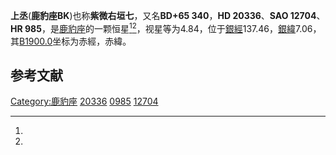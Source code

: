 {{Starbox begin
| name = 鹿豹座BK
}}
{{Starbox observe
| epoch = [[J2000.0|J2000.0]]
| constell = [[鹿豹座|鹿豹座]]<ref name=SIMBAD>{{cite web
 | url=http://simbad.u-strasbg.fr/simbad/sim-id?Ident=HR+985
 | title=Pulsating variable Star
 | publisher=Centre de Données astronomiques de Strasbourg
 | work=SIMBAD
 | accessdate=2012-07-13
 | archive-date=2019-09-12
 | archive-url=https://web.archive.org/web/20190912091301/http://simbad.u-strasbg.fr/simbad/sim-id?Ident=HR+985
 | dead-url=no
 }}</ref><ref name=DATA>{{cite web
 | url=http://vizier.u-strasbg.fr/viz-bin/VizieR-5?-out.add=.&-source=5050&-corr=PK=HR&-out.max=9999&HR=985
 | title=VizieR Detailed Page
 | accessdate=2012-07-13
 | archive-date=2019-02-19
 | archive-url=https://web.archive.org/web/20190219020212/http://vizier.u-strasbg.fr/viz-bin/VizieR-5?-out.add=.&-source=5050&-corr=PK=HR&-out.max=9999&HR=985
 | dead-url=no
 }}</ref>
| 星官 = 
| ra = {{RA|3|19|59.4}}<ref name=SIMBAD /><ref name=DATA />
| dec = {{DEC|+65|39|8}}<ref name=SIMBAD /><ref name=DATA />
| appmag_v = 4.84<ref name=SIMBAD /><ref name=DATA />
}}
{{Starbox character
| class = B2.5Ven<ref name=SIMBAD /><ref name=DATA />
| b-v = -0.15<ref name=SIMBAD /><ref name=DATA />
| u-b = -0.77<ref name=SIMBAD /><ref name=DATA />
| r-i = -0.13<ref name=SIMBAD /><ref name=DATA />
| variable = 
}}
{{Starbox astrometry
| radial_v = -0.77
| prop_mo_ra = -3
| parallax = 0.009
| p_error = 
}}
{{Starbox catalog
| names =BD+65 340，[[SAO星表|SAO]] 12704，[[HD星表|HD]] 20336，[[HR星表|HR]] 985}}
{{Starbox reference |Simbad=HR+985}}
{{Starbox end}}

'''上丞'''('''鹿豹座BK''')也称'''紫微右垣七'''，又名'''BD+65 340'''，'''HD 20336'''、'''SAO 12704'''、'''HR 985'''，是[[鹿豹座|鹿豹座]]的一颗恒星<ref name=SIMBAD /><ref name=DATA />，视星等为4.84，位于[[銀道座標系|銀經]]137.46，[[銀道座標系|銀緯]]7.06，其[[B1900.0|B1900.0]]坐标为赤經{{RA|3|11|11.1}}，赤緯{{DEC|+65|7.06|12}}。

== 参考文献 ==
{{reflist}}

{{star-stub}}

{{鹿豹座恒星}}
[[Category:鹿豹座|Category:鹿豹座]]
[[Category:HD和HDE天體|20336]]
[[Category:HR天體|0985]]
[[Category:SAO天體|12704]]